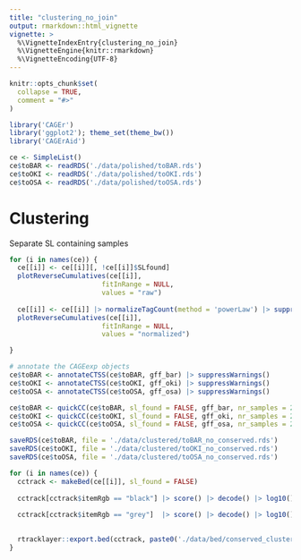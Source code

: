 ```yaml
---
title: "clustering_no_join"
output: rmarkdown::html_vignette
vignette: >
  %\VignetteIndexEntry{clustering_no_join}
  %\VignetteEngine{knitr::rmarkdown}
  %\VignetteEncoding{UTF-8}
---
```


```r
knitr::opts_chunk$set(
  collapse = TRUE,
  comment = "#>"
)
```

```r

library('CAGEr')
library('ggplot2'); theme_set(theme_bw())
library('CAGErAid')

```

```r

ce <- SimpleList()
ce$toBAR <- readRDS('./data/polished/toBAR.rds')
ce$toOKI <- readRDS('./data/polished/toOKI.rds')
ce$toOSA <- readRDS('./data/polished/toOSA.rds')

```

# Clustering

Separate SL containing samples

```r

for (i in names(ce)) {
  ce[[i]] <- ce[[i]][, !ce[[i]]$SLfound]
  plotReverseCumulatives(ce[[i]],
                       fitInRange = NULL,
                       values = "raw")
  
  ce[[i]] <- ce[[i]] |> normalizeTagCount(method = 'powerLaw') |> suppressWarnings()
  plotReverseCumulatives(ce[[i]],
                       fitInRange = NULL,
                       values = "normalized")

}

```

```r

# annotate the CAGEexp objects
ce$toBAR <- annotateCTSS(ce$toBAR, gff_bar) |> suppressWarnings()
ce$toOKI <- annotateCTSS(ce$toOKI, gff_oki) |> suppressWarnings()
ce$toOSA <- annotateCTSS(ce$toOSA, gff_osa) |> suppressWarnings()

```

```r

ce$toBAR <- quickCC(ce$toBAR, sl_found = FALSE, gff_bar, nr_samples = 20)
ce$toOKI <- quickCC(ce$toOKI, sl_found = FALSE, gff_oki, nr_samples = 20)
ce$toOSA <- quickCC(ce$toOSA, sl_found = FALSE, gff_osa, nr_samples = 20)

```

```r

saveRDS(ce$toBAR, file = './data/clustered/toBAR_no_conserved.rds')
saveRDS(ce$toOKI, file = './data/clustered/toOKI_no_conserved.rds')
saveRDS(ce$toOSA, file = './data/clustered/toOSA_no_conserved.rds')

```

```r

for (i in names(ce)) {
  cctrack <- makeBed(ce[[i]], sl_found = FALSE)
  
  cctrack[cctrack$itemRgb == "black"] |> score() |> decode() |> log10() |> hist(br =
                                                                                 100)
  cctrack[cctrack$itemRgb == "grey"]  |> score() |> decode() |> log10() |> hist(br =
                                                                                 100)

  rtracklayer::export.bed(cctrack, paste0('./data/bed/conserved_clusters_no_', i, '_join.bed'))
}

```
